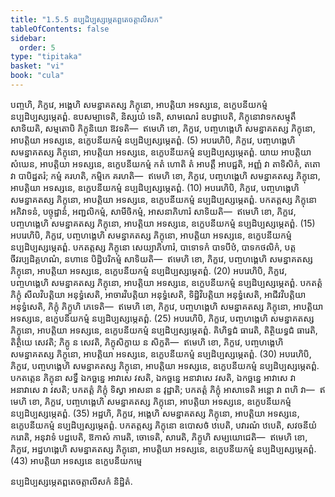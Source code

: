 ```yaml
---
title: "1.5.5 នប្បដិប្បស្សម្ភេតព្ពតេចត្តាលីសក"
tableOfContents: false
sidebar:
  order: 5
type: "tipitaka"
basket: "vi"
book: "cula"
---
```



<DynamicBreadcrumb />

<Division number="53" book="cula">

<Paragraph number="236" book="cula">
បញ្ចហិ, ភិក្ខវេ, អង្គេហិ សមន្នាគតស្ស ភិក្ខុនោ, អាបត្តិយា អទស្សនេ, ឧក្ខេបនីយកម្មំ នប្បដិប្បស្សម្ភេតព្ពំ. ឧបសម្បាទេតិ, និស្សយំ ទេតិ, សាមណេរំ ឧបដ្ឋាបេតិ, ភិក្ខុនោវាទកសម្មុតឹ សាទិយតិ, សម្មតោបិ ភិក្ខុនិយោ ឱវទតិ—  ឥមេហិ ខោ, ភិក្ខវេ, បញ្ចហង្គេហិ សមន្នាគតស្ស ភិក្ខុនោ, អាបត្តិយា អទស្សនេ, ឧក្ខេបនីយកម្មំ នប្បដិប្បស្សម្ភេតព្ពំ. (5)
</Paragraph>

<Paragraph number="237" book="cula">
អបរេហិបិ, ភិក្ខវេ, បញ្ចហង្គេហិ សមន្នាគតស្ស ភិក្ខុនោ, អាបត្តិយា អទស្សនេ, ឧក្ខេបនីយកម្មំ នប្បដិប្បស្សម្ភេតព្ពំ. យាយ អាបត្តិយា សំឃេន, អាបត្តិយា អទស្សនេ, ឧក្ខេបនីយកម្មំ កតំ ហោតិ តំ អាបត្តឹ អាបជ្ជតិ, អញ្ញំ វា តាទិសិកំ, តតោ វា បាបិដ្ឋតរំ; កម្មំ គរហតិ, កម្មិកេ គរហតិ—  ឥមេហិ ខោ, ភិក្ខវេ, បញ្ចហង្គេហិ សមន្នាគតស្ស ភិក្ខុនោ, អាបត្តិយា អទស្សនេ, ឧក្ខេបនីយកម្មំ នប្បដិប្បស្សម្ភេតព្ពំ. (10)
</Paragraph>

<Paragraph number="238" book="cula">
អបរេហិបិ, ភិក្ខវេ, បញ្ចហង្គេហិ សមន្នាគតស្ស ភិក្ខុនោ, អាបត្តិយា អទស្សនេ, ឧក្ខេបនីយកម្មំ នប្បដិប្បស្សម្ភេតព្ពំ. បកតត្តស្ស ភិក្ខុនោ អភិវាទនំ, បច្ចុដ្ឋានំ, អញ្ជលិកម្មំ, សាមីចិកម្មំ, អាសនាភិហារំ សាទិយតិ—  ឥមេហិ ខោ, ភិក្ខវេ, បញ្ចហង្គេហិ សមន្នាគតស្ស ភិក្ខុនោ, អាបត្តិយា អទស្សនេ, ឧក្ខេបនីយកម្មំ នប្បដិប្បស្សម្ភេតព្ពំ. (15)
</Paragraph>

<Paragraph number="239" book="cula">
អបរេហិបិ, ភិក្ខវេ, បញ្ចហង្គេហិ សមន្នាគតស្ស ភិក្ខុនោ, អាបត្តិយា អទស្សនេ, ឧក្ខេបនីយកម្មំ នប្បដិប្បស្សម្ភេតព្ពំ. បកតត្តស្ស ភិក្ខុនោ សេយ្យាភិហារំ, បាទោទកំ បាទបីឋំ, បាទកថលិកំ, បត្តចីវរប្បដិគ្គហណំ, នហានេ បិដ្ឋិបរិកម្មំ សាទិយតិ—  ឥមេហិ ខោ, ភិក្ខវេ, បញ្ចហង្គេហិ សមន្នាគតស្ស ភិក្ខុនោ, អាបត្តិយា អទស្សនេ, ឧក្ខេបនីយកម្មំ នប្បដិប្បស្សម្ភេតព្ពំ. (20)
</Paragraph>

<Paragraph number="240" book="cula">
អបរេហិបិ, ភិក្ខវេ, បញ្ចហង្គេហិ សមន្នាគតស្ស ភិក្ខុនោ, អាបត្តិយា អទស្សនេ, ឧក្ខេបនីយកម្មំ នប្បដិប្បស្សម្ភេតព្ពំ. បកតត្តំ ភិក្ខុំ សីលវិបត្តិយា អនុទ្ធំសេតិ, អាចារវិបត្តិយា អនុទ្ធំសេតិ, ទិដ្ឋិវិបត្តិយា អនុទ្ធំសេតិ, អាជីវវិបត្តិយា អនុទ្ធំសេតិ, ភិក្ខុំ ភិក្ខូហិ ភេទេតិ—  ឥមេហិ ខោ, ភិក្ខវេ, បញ្ចហង្គេហិ សមន្នាគតស្ស ភិក្ខុនោ, អាបត្តិយា អទស្សនេ, ឧក្ខេបនីយកម្មំ នប្បដិប្បស្សម្ភេតព្ពំ. (25)
</Paragraph>

<Paragraph number="241" book="cula">
អបរេហិបិ, ភិក្ខវេ, បញ្ចហង្គេហិ សមន្នាគតស្ស ភិក្ខុនោ, អាបត្តិយា អទស្សនេ, ឧក្ខេបនីយកម្មំ នប្បដិប្បស្សម្ភេតព្ពំ. គិហិទ្ធជំ ធារេតិ, តិត្ថិយទ្ធជំ ធារេតិ, តិត្ថិយេ សេវតិ; ភិក្ខូ ន សេវតិ, ភិក្ខុសិក្ខាយ ន សិក្ខតិ—  ឥមេហិ ខោ, ភិក្ខវេ, បញ្ចហង្គេហិ សមន្នាគតស្ស ភិក្ខុនោ, អាបត្តិយា អទស្សនេ, ឧក្ខេបនីយកម្មំ នប្បដិប្បស្សម្ភេតព្ពំ. (30)
</Paragraph>

<Paragraph number="242" book="cula">
អបរេហិបិ, ភិក្ខវេ, បញ្ចហង្គេហិ សមន្នាគតស្ស ភិក្ខុនោ, អាបត្តិយា អទស្សនេ, ឧក្ខេបនីយកម្មំ នប្បដិប្បស្សម្ភេតព្ពំ. បកតត្តេន ភិក្ខុនា សទ្ធឹ ឯកច្ឆន្នេ អាវាសេ វសតិ, ឯកច្ឆន្នេ អនាវាសេ វសតិ, ឯកច្ឆន្នេ អាវាសេ វា អនាវាសេ វា វសតិ; បកតត្តំ ភិក្ខុំ ទិស្វា អាសនា ន វុដ្ឋាតិ; បកតត្តំ ភិក្ខុំ អាសាទេតិ អន្តោ វា ពហិ វា—  ឥមេហិ ខោ, ភិក្ខវេ, បញ្ចហង្គេហិ សមន្នាគតស្ស ភិក្ខុនោ, អាបត្តិយា អទស្សនេ, ឧក្ខេបនីយកម្មំ នប្បដិប្បស្សម្ភេតព្ពំ. (35)
</Paragraph>

<Paragraph number="243" book="cula">
អដ្ឋហិ, ភិក្ខវេ, អង្គេហិ សមន្នាគតស្ស ភិក្ខុនោ, អាបត្តិយា អទស្សនេ, ឧក្ខេបនីយកម្មំ នប្បដិប្បស្សម្ភេតព្ពំ. បកតត្តស្ស ភិក្ខុនោ ឧបោសថំ ឋបេតិ, បវារណំ ឋបេតិ, សវចនីយំ ករោតិ, អនុវាទំ បដ្ឋបេតិ, ឱកាសំ ការេតិ, ចោទេតិ, សារេតិ, ភិក្ខូហិ សម្បយោជេតិ—  ឥមេហិ ខោ, ភិក្ខវេ, អដ្ឋហង្គេហិ សមន្នាគតស្ស ភិក្ខុនោ, អាបត្តិយា អទស្សនេ, ឧក្ខេបនីយកម្មំ នប្បដិប្បស្សម្ភេតព្ពំ. (43)

</Paragraph>
</Division>

<Paragraph number="244" type="center" book="cula">
អាបត្តិយា អទស្សនេ ឧក្ខេបនីយកម្មេ

  
នប្បដិប្បស្សម្ភេតព្ពតេចត្តាលីសកំ និដ្ឋិតំ.
</Paragraph>